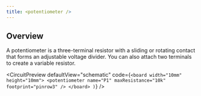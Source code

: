 ```yaml
---
title: <potentiometer />
---
```


## Overview

A potentiometer is a three-terminal resistor with a sliding or rotating contact
that forms an adjustable voltage divider. You can also attach two terminals to
create a variable resistor.


<CircuitPreview
  defaultView="schematic"
  code={`
    <board width="10mm" height="10mm">
      <potentiometer
        name="P1"
        maxResistance="10k"
        footprint="pinrow3"
      />
    </board>
  )
  `}
/>